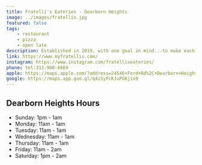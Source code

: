 ```yaml
---
title: Fratelli's Eateries - Dearborn Heights
image: ../images/fratellis.jpg
featured: false
tags:
    - restaurant
    - pizza
    - open late
description: Established in 2019, with one goal in mind...to make each and every experience with us a memorable one. Our wide array of menu items has something for everyone! Our secret is simple, everything is made from the heart. Why Fratelli's? Because we are so much more than pizza!  Not only are we famous for pizzas, but we are also famous for our Smash Burgers, Crispy Chicken Sandwiches, Fish & Chips, Wings & Tenders, Fish & Shrimp Tacos and so much more! 
link: https://www.myfratellis.com/
instagram: https://www.instagram.com/fratelliseateries/
phone: tel:313-908-6669
apple: https://maps.apple.com/?address=24546+Ford+Rd%2C+Dearborn+Heights%2C+MI+48127%2C+United+States&auid=14282615462841039860&ll=42.3271354%2C-83.2783194&lsp=9902&q=Fratelli%E2%80%99s+Eateries
google: https://maps.app.goo.gl/q4iSyFcKJuPGKj1x9
---
```


## Dearborn Heights Hours

- Sunday: 1pm - 1am
- Monday: 11am - 1am
- Tuesday: 11am - 1am
- Wednesday: 11am - 1am
- Thursday: 11am - 1am
- Friday: 11am - 2am
- Saturday: 1pm - 2am